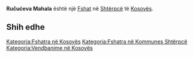 {{Fshat në Kosovës
 | Emri                = Ručućeva Mahala
| srp_N_name = Ručućeva Mahala
| srp_N_FULL_NAME_RO = Ručućeva Mahala
| srp_N_FULL_NAME_ND_RO = Rucuceva Mahala
| srp_N_SORT_NAME_RG = RUCUCEVAMAHALA
| srp_N_FULL_NAME_RG = Ručućeva Mahala
| srp_N_FULL_NAME_ND_RG = Rucuceva Mahala
| srp_V_name = Nešma
| srp_V_FULL_NAME_RO = Nešma
| srp_V_FULL_NAME_ND_RO = Nesma
| srp_V_SORT_NAME_RG = NESMA
| srp_V_FULL_NAME_RG = Nešma
| srp_V_FULL_NAME_ND_RG = Nesma

 | Emri (Rasa dhanore) = 
 | Figura              = 
 | Shteti              = Kosovo
 | Komuna              = Shtërpcë
 | Kodi postar         = 
 | Sipërfaqja          = 

 | Popullsia           = 

 | Regj. i popullsisë  = 
 | Dend. e popullsisë  = 
 | Faqja zyrtare       = 
 <!--- Koordinatat ----> 
 | Gjerësia            = 42.288333
 | Gjatësia            = 21.068889
 | Lartësia            = 
}}
'''Ručućeva Mahala''' është një [[Fshat]] në [[Shtërpcë]] të [[Kosovës]].

<!-- == Gjeografia == -->
<!-- == Historia == -->
<!-- == Demografia == -->
== Shih edhe ==
{{Komuna Shtërpcë}}
{{Kosovo-Administrata-Cung}}

[[Kategoria:Fshatra në Kosovës]]
[[Kategoria:Fshatra në Kommunes Shtërpcë]]
[[Kategoria:Vendbanime në Kosovës]]